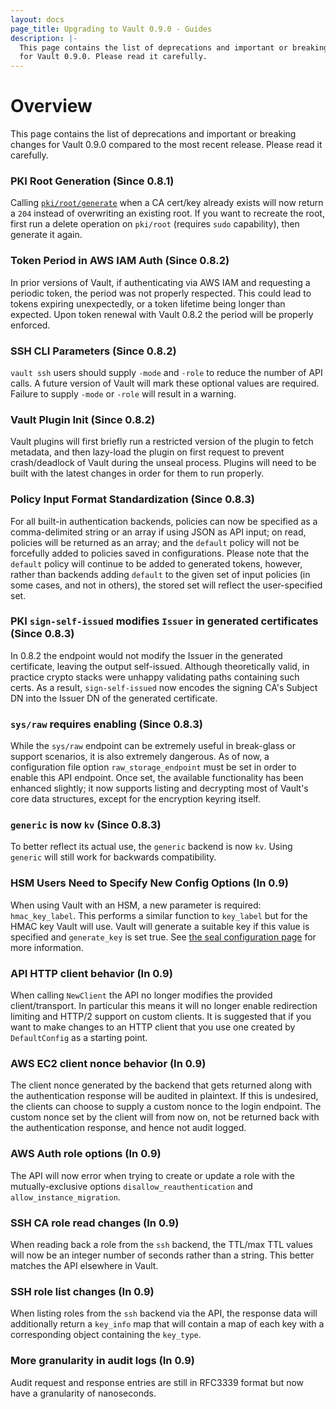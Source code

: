 ```yaml
---
layout: docs
page_title: Upgrading to Vault 0.9.0 - Guides
description: |-
  This page contains the list of deprecations and important or breaking changes
  for Vault 0.9.0. Please read it carefully.
---
```


# Overview

This page contains the list of deprecations and important or breaking changes
for Vault 0.9.0 compared to the most recent release. Please read it carefully.

### PKI Root Generation (Since 0.8.1)

Calling [`pki/root/generate`][generate-root] when a CA cert/key already exists will now return a
`204` instead of overwriting an existing root. If you want to recreate the
root, first run a delete operation on `pki/root` (requires `sudo` capability),
then generate it again.

### Token Period in AWS IAM Auth (Since 0.8.2)

In prior versions of Vault, if authenticating via AWS IAM and requesting a
periodic token, the period was not properly respected. This could lead to
tokens expiring unexpectedly, or a token lifetime being longer than expected.
Upon token renewal with Vault 0.8.2 the period will be properly enforced.

### SSH CLI Parameters (Since 0.8.2)

`vault ssh` users should supply `-mode` and `-role` to reduce the number of API
calls. A future version of Vault will mark these optional values are required.
Failure to supply `-mode` or `-role` will result in a warning.

### Vault Plugin Init (Since 0.8.2)

Vault plugins will first briefly run a restricted version of the plugin to
fetch metadata, and then lazy-load the plugin on first request to prevent
crash/deadlock of Vault during the unseal process. Plugins will need to be
built with the latest changes in order for them to run properly.

### Policy Input Format Standardization (Since 0.8.3)

For all built-in authentication backends, policies can now be specified as a
comma-delimited string or an array if using JSON as API input; on read,
policies will be returned as an array; and the `default` policy will not be
forcefully added to policies saved in configurations. Please note that the
`default` policy will continue to be added to generated tokens, however, rather
than backends adding `default` to the given set of input policies (in some
cases, and not in others), the stored set will reflect the user-specified set.

### PKI `sign-self-issued` modifies `Issuer` in generated certificates (Since 0.8.3)

In 0.8.2 the endpoint would not modify the Issuer in the generated certificate,
leaving the output self-issued. Although theoretically valid, in practice
crypto stacks were unhappy validating paths containing such certs. As a result,
`sign-self-issued` now encodes the signing CA's Subject DN into the Issuer DN
of the generated certificate.

### `sys/raw` requires enabling (Since 0.8.3)

While the `sys/raw` endpoint can be extremely useful in break-glass or support
scenarios, it is also extremely dangerous. As of now, a configuration file
option `raw_storage_endpoint` must be set in order to enable this API endpoint.
Once set, the available functionality has been enhanced slightly; it now
supports listing and decrypting most of Vault's core data structures, except
for the encryption keyring itself.

### `generic` is now `kv` (Since 0.8.3)

To better reflect its actual use, the `generic` backend is now `kv`. Using
`generic` will still work for backwards compatibility.

### HSM Users Need to Specify New Config Options (In 0.9)

When using Vault with an HSM, a new parameter is required: `hmac_key_label`.
This performs a similar function to `key_label` but for the HMAC key Vault will
use. Vault will generate a suitable key if this value is specified and
`generate_key` is set true. See [the seal configuration page][pkcs11-seal] for
more information.

### API HTTP client behavior (In 0.9)

When calling `NewClient` the API no longer modifies the provided
client/transport. In particular this means it will no longer enable redirection
limiting and HTTP/2 support on custom clients. It is suggested that if you want
to make changes to an HTTP client that you use one created by `DefaultConfig`
as a starting point.

### AWS EC2 client nonce behavior (In 0.9)

The client nonce generated by the backend that gets returned along with the
authentication response will be audited in plaintext. If this is undesired, the
clients can choose to supply a custom nonce to the login endpoint. The custom
nonce set by the client will from now on, not be returned back with the
authentication response, and hence not audit logged.

### AWS Auth role options (In 0.9)

The API will now error when trying to create or update a role with the
mutually-exclusive options `disallow_reauthentication` and
`allow_instance_migration`.

### SSH CA role read changes (In 0.9)

When reading back a role from the `ssh` backend, the TTL/max TTL values will
now be an integer number of seconds rather than a string. This better matches
the API elsewhere in Vault.

### SSH role list changes (In 0.9)

When listing roles from the `ssh` backend via the API, the response data will
additionally return a `key_info` map that will contain a map of each key with a
corresponding object containing the `key_type`.

### More granularity in audit logs (In 0.9)

Audit request and response entries are still in RFC3339 format but now have a
granularity of nanoseconds.

[generate-root]: /api-docs/secret/pki#generate-root
[pkcs11-seal]: /docs/configuration/seal/pkcs11

